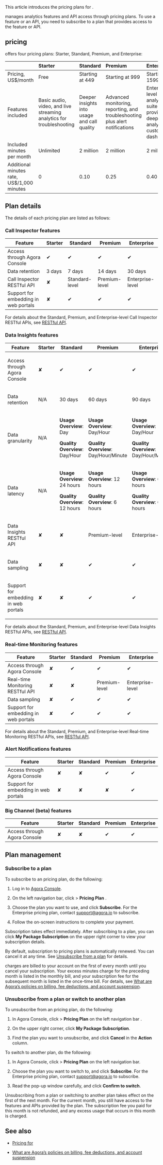 This article introduces the pricing plans for <Vpd k="NAME"/>.

<Vpd k="NAME"/> manages analytics features and API access through pricing plans. To use a feature or an API, you need to subscribe to a plan that provides access to the feature or API.

## <Vpd k="NAME"/> pricing

<Vpd k="NAME"/> offers four pricing plans: Starter, Standard, Premium, and Enterprise:

|        | Starter    | Standard              | Premium                  | Enterprise
| :------------------ | :--------- | :-------------------- | :----------------------- | :-------------------
| Pricing, US$/month  | Free       | Starting at 449       | Starting at 999          | Starting at 1599
| Features included   | Basic audio, video, and live streaming analytics for troubleshooting | Deeper insights into usage and call quality | Advanced monitoring, reporting, and troubleshooting plus alert notifications | Enterprise-level analytics suite providing the deepest analysis with customizable dashboards
| Included minutes per month                | Unlimited | 2 million | 2 million | 2 million  |
| Additional minutes rate, US$/1,000 minutes | 0         | 0.10      | 0.25      | 0.40       |

## Plan details

The details of each pricing plan are listed as follows:

### Call Inspector features

| Feature                              | Starter | Standard       | Premium       | Enterprise       |
|--------------------------------------|---------|----------------|---------------|------------------|
| Access through Agora Console         | ✔       | ✔              | ✔             | ✔                |
| Data retention                       | 3 days  | 7 days         | 14 days       | 30 days          |
| Call Inspector RESTful API           | ✘       | Standard-level | Premium-level | Enterprise-level |
| Support for embedding in web portals | ✘       | ✔              | ✔             | ✔                |

For details about the Standard, Premium, and Enterprise-level Call Inspector RESTful APIs, see [RESTful API](../reference/api).

### Data Insights features

<table>
    <colgroup>
        <col/>
        <col/>
        <col/>
        <col/>
        <col/>
    </colgroup>
    <thead>
    <tr>
        <th>Feature</th>
        <th>Starter</th>
        <th>Standard</th>
        <th>Premium</th>
        <th>Enterprise</th>
    </tr>
    </thead>
    <tbody>
    <tr class="odd">
        <td><p>Access through Agora Console</p></td>
        <td><p>✘</p></td>
        <td><p>✔</p></td>
        <td><p>✔</p></td>
        <td><p>✔</p></td>
    </tr>
    <tr class="even">
        <td><p>Data retention</p></td>
        <td><p>N/A</p></td>
        <td><p>30 days</p></td>
        <td><p>60 days</p></td>
        <td><p>90 days</p></td>
    </tr>
    <tr class="odd">
        <td><p>Data granularity</p></td>
        <td><p>N/A</p></td>
        <td><p><strong>Usage Overview</strong>: Day</p>
            <p><strong>Quality Overview</strong>: Day/Hour</p></td>
        <td><p><strong>Usage Overview</strong>: Day/Hour</p>
            <p><strong>Quality Overview</strong>: Day/Hour/Minute</p></td>
        <td><p><strong>Usage Overview</strong>: Day/Hour</p>
            <p><strong>Quality Overview</strong>: Day/Hour/Minute</p></td>
    </tr>
    <tr class="even">
        <td><p>Data latency</p></td>
        <td><p>N/A</p></td>
        <td><p><strong>Usage Overview</strong>: 24 hours</p>
            <p><strong>Quality Overview</strong>: 12 hours</p></td>
        <td><p><strong>Usage Overview</strong>: 12 hours</p>
            <p><strong>Quality Overview</strong>: 6 hours</p></td>
        <td><p><strong>Usage Overview</strong>: 6 hours</p>
            <p><strong>Quality Overview</strong>: 6 hours</p></td>
    </tr>
    <tr class="odd">
        <td><p>Data Insights RESTful API</p></td>
        <td><p>✘</p></td>
        <td><p>✘</p></td>
        <td><p>Premium-level</p></td>
        <td><p>Enterprise-level</p></td>
    </tr>
    <tr class="even">
        <td><p>Data sampling</p></td>
        <td><p>✘</p></td>
        <td><p>✘</p></td>
        <td><p>✔</p></td>
        <td><p>✔</p></td>
    </tr>
    <tr class="odd">
        <td><p>Support for embedding in web portals</p></td>
        <td><p>✘</p></td>
        <td><p>✘</p></td>
        <td><p>✔</p></td>
        <td><p>✔</p></td>
    </tr>
    </tbody>
</table>

For details about the Standard, Premium, and Enterprise-level Data Insights RESTful APIs, see [RESTful API](../reference/api).

### Real-time Monitoring features

| Feature                              | Starter | Standard | Premium       | Enterprise       |
|--------------------------------------|---------|----------|---------------|------------------|
| Access through Agora Console         | ✘       | ✔        | ✔             | ✔                |
| Real-time Monitoring RESTful API     | ✘       | ✘        | Premium-level | Enterprise-level |
| Data sampling                        | ✘       | ✔        | ✔             | ✔                |
| Support for embedding in web portals | ✘       | ✔        | ✔             | ✔                |

For details about the Standard, Premium, and Enterprise-level Real-time Monitoring RESTful APIs, see [RESTful API](../reference/api).

### Alert Notifications features

| Feature                              | Starter | Standard | Premium | Enterprise |
|--------------------------------------|---------|----------|---------|------------|
| Access through Agora Console         | ✘       | ✘        | ✔       | ✔          |
| Support for embedding in web portals | ✘       | ✘        | ✘       | ✔          |

### Big Channel (beta) features

| Feature                      | Starter | Standard | Premium | Enterprise |
|------------------------------|---------|----------|---------|------------|
| Access through Agora Console | ✘       | ✘        | ✔       | ✔          |

## Plan management

### Subscribe to a plan

To subscribe to an <Vpd k="NAME"/> pricing plan, do the following:

1.  Log in to [Agora Console](https://console.agora.io/).

2.  On the left navigation bar, click **<Vpd k="NAME"/>** &gt; **Pricing Plan** .

3.  Choose the plan you want to use, and click **Subscribe**.
For the Enterprise pricing plan, contact support@agora.io to subscribe.

4.  Follow the on-screen instructions to complete your payment.

Subscription takes effect immediately. After subscribing to a plan, you can click **My Package Subscription** on the upper right corner to view your subscription details.

By default, subscription to <Vpd k="NAME"/> pricing plans is automatically renewed. You can cancel it at any time. See [Unsubscribe from a plan](#unsubscribe-from-a-plan-or-switch-to-another-plan) for details.

<Vpd k="NAME"/> charges are billed to your account on the first of every month until you cancel your subscription. Your excess minutes charge for the preceding month is listed in the monthly bill, and your subscription fee for the subsequent month is listed in the once-time bill. For details, see [What are Agora’s policies on billing, fee deductions, and account suspension](../reference/billing-policies#billing-fee-deductions-and-account-suspension-policies).


### Unsubscribe from a plan or switch to another plan

To unsubscribe from an <Vpd k="NAME"/> pricing plan, do the following:

1.  In Agora Console, click **<Vpd k="NAME"/>** &gt; **Pricing Plan** on the left navigation bar .

2.  On the upper right corner, click **My Package Subscription**.

3.  Find the plan you want to unsubscribe, and click **Cancel** in the **Action** column.

To switch to another plan, do the following:

1.  In Agora Console, click **<Vpd k="NAME"/>** &gt; **Pricing Plan** on the left navigation bar.

2.  Choose the plan you want to switch to, and click **Subscribe**.
For the Enterprise pricing plan, contact support@agora.io to subscribe.

3.  Read the pop-up window carefully, and click **Confirm to switch**.

Unsubscribing from a plan or switching to another plan takes effect on the first of the next month. For the current month, you still have access to the features and APIs provided by the plan. The subscription fee you paid for this month is not refunded, and any excess usage that occurs in this month is charged.

## See also

-   [Pricing for <Vg k="VSDK" />](../../video-calling/reference/pricing)

-   [What are Agora’s policies on billing, fee deductions, and account suspension](../reference/billing-policies#billing-fee-deductions-and-account-suspension-policies)

